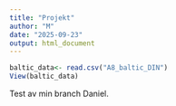 ```yaml
---
title: "Projekt"
author: "M"
date: "2025-09-23"
output: html_document
---
```

```r
baltic_data<- read.csv("A8_baltic_DIN")
View(baltic_data)
```
Test av min branch Daniel.

